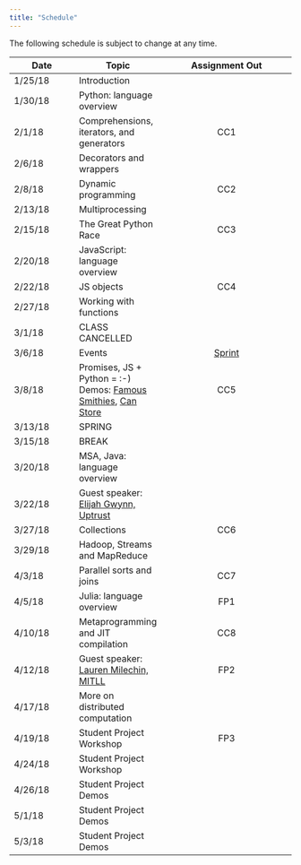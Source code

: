 ```yaml
---
title: "Schedule"
---
```

The following schedule is subject to change at any time.

| **Date** | **Topic**  | **Assignment Out** |
| ---------|------------|:----------------:|
| 1/25/18  | Introduction ||
| 1/30/18  | Python: language overview ||
| 2/1/18   | Comprehensions, iterators, and generators |CC1|
| 2/6/18   | Decorators and wrappers ||
| 2/8/18   | Dynamic programming |CC2|
| 2/13/18  | Multiprocessing ||
| 2/15/18  | The Great Python Race |CC3|
| 2/20/18  | JavaScript: language overview ||
| 2/22/18  | JS objects |CC4|
| 2/27/18  | Working with functions ||
| 3/1/18   | CLASS CANCELLED ||
| 3/6/18   | Events |[Sprint](paddleball.zip)|
| 3/8/18   | Promises, JS + Python = :-) Demos: [Famous Smithies](requests.zip), [Can Store](canStore.zip)|CC5|
| 3/13/18  | SPRING ||
| 3/15/18  | BREAK ||
| 3/20/18  | MSA, Java: language overview ||
| 3/22/18  | Guest speaker: [Elijah Gwynn, Uptrust](http://www.uptrust.co/team-1) ||
| 3/27/18  | Collections |CC6|
| 3/29/18  | Hadoop, Streams and MapReduce ||
| 4/3/18   | Parallel sorts and joins |CC7|
| 4/5/18   | Julia: language overview  |FP1|
| 4/10/18  | Metaprogramming and JIT compilation  |CC8|
| 4/12/18  | Guest speaker: [Lauren Milechin, MITLL](https://www.ll.mit.edu/mission/cybersec/cybersec-bios/milechin-bio.html)  |FP2|
| 4/17/18  | More on distributed computation ||
| 4/19/18  | Student Project Workshop |FP3|
| 4/24/18  | Student Project Workshop ||
| 4/26/18  | Student Project Demos ||
| 5/1/18   | Student Project Demos ||
| 5/3/18   | Student Project Demos ||